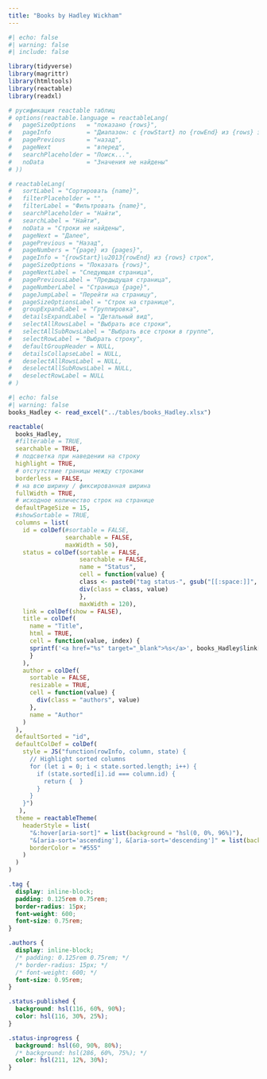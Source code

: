 ```yaml
---
title: "Books by Hadley Wickham"
---
```

```r
#| echo: false
#| warning: false
#| include: false

library(tidyverse)
library(magrittr)
library(htmltools)
library(reactable)
library(readxl)

# русификация reactable таблиц
# options(reactable.language = reactableLang(
#   pageSizeOptions   = "показано {rows}",
#   pageInfo          = "Диапазон: с {rowStart} по {rowEnd} из {rows} записей",
#   pagePrevious      = "назад",
#   pageNext          = "вперед",
#   searchPlaceholder = "Поиск...",
#   noData            = "Значения не найдены"
# ))

# reactableLang(
#   sortLabel = "Сортировать {name}",
#   filterPlaceholder = "",
#   filterLabel = "Фильтровать {name}",
#   searchPlaceholder = "Найти",
#   searchLabel = "Найти",
#   noData = "Строки не найдены",
#   pageNext = "Далее",
#   pagePrevious = "Назад",
#   pageNumbers = "{page} из {pages}",
#   pageInfo = "{rowStart}\u2013{rowEnd} из {rows} строк",
#   pageSizeOptions = "Показать {rows}",
#   pageNextLabel = "Следующая страница",
#   pagePreviousLabel = "Предыдущая страница",
#   pageNumberLabel = "Страница {page}",
#   pageJumpLabel = "Перейти на страницу",
#   pageSizeOptionsLabel = "Строк на странице",
#   groupExpandLabel = "Группировка",
#   detailsExpandLabel = "Детальный вид",
#   selectAllRowsLabel = "Выбрать все строки",
#   selectAllSubRowsLabel = "Выбрать все строки в группе",
#   selectRowLabel = "Выбрать строку",
#   defaultGroupHeader = NULL,
#   detailsCollapseLabel = NULL,
#   deselectAllRowsLabel = NULL,
#   deselectAllSubRowsLabel = NULL,
#   deselectRowLabel = NULL
# )
```

::: {.column-page-inset-right}

```r
#| echo: false
#| warning: false
books_Hadley <- read_excel("../tables/books_Hadley.xlsx")

reactable(
  books_Hadley, 
  #filterable = TRUE, 
  searchable = TRUE,
  # подсветка при наведении на строку
  highlight = TRUE,
  # отстутствие границы между строками
  borderless = FALSE,
  # на всю ширину / фиксированная ширина
  fullWidth = TRUE,
  # исходное количество строк на странице
  defaultPageSize = 15,
  #showSortable = TRUE,
  columns = list(
    id = colDef(#sortable = FALSE,
                searchable = FALSE,
                maxWidth = 50),
    status = colDef(sortable = FALSE,
                    searchable = FALSE,
                    name = "Status",
                    cell = function(value) {
                    class <- paste0("tag status-", gsub("[[:space:]]", "", tolower(value)))
                    div(class = class, value)
                    },
                    maxWidth = 120), 
    link = colDef(show = FALSE),
    title = colDef(
      name = "Title",
      html = TRUE, 
      cell = function(value, index) {
      sprintf('<a href="%s" target="_blank">%s</a>', books_Hadley$link[index], value)
      }
    ),
    author = colDef(
      sortable = FALSE,
      resizable = TRUE,
      cell = function(value) {
        div(class = "authors", value)
      },
      name = "Author"
    )
  ),
  defaultSorted = "id",
  defaultColDef = colDef(
    style = JS("function(rowInfo, column, state) {
      // Highlight sorted columns
      for (let i = 0; i < state.sorted.length; i++) {
        if (state.sorted[i].id === column.id) {
          return {  }
        }
      }
    }")
   ),
  theme = reactableTheme(
    headerStyle = list(
      "&:hover[aria-sort]" = list(background = "hsl(0, 0%, 96%)"),
      "&[aria-sort='ascending'], &[aria-sort='descending']" = list(background = "hsl(0, 0%, 96%)"),
      borderColor = "#555"
    )
  )
)
```

```css
.tag {
  display: inline-block;
  padding: 0.125rem 0.75rem;
  border-radius: 15px;
  font-weight: 600;
  font-size: 0.75rem;
}

.authors {
  display: inline-block;
  /* padding: 0.125rem 0.75rem; */
  /* border-radius: 15px; */
  /* font-weight: 600; */
  font-size: 0.95rem;
}

.status-published {
  background: hsl(116, 60%, 90%);
  color: hsl(116, 30%, 25%);
}

.status-inprogress {
  background: hsl(60, 90%, 80%);
  /* background: hsl(286, 60%, 75%); */
  color: hsl(211, 12%, 30%);
}
```

:::